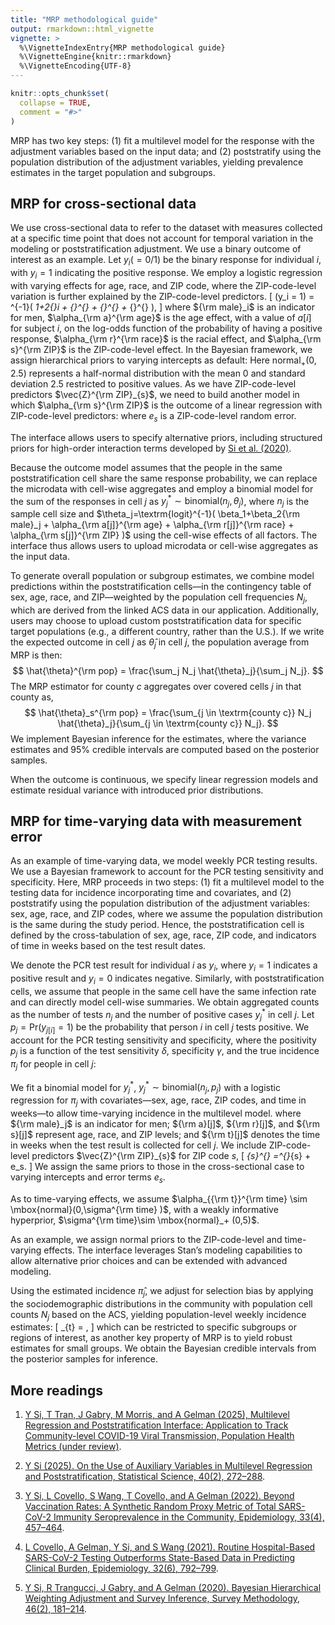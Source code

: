 ```yaml
---
title: "MRP methodological guide"
output: rmarkdown::html_vignette
vignette: >
  %\VignetteIndexEntry{MRP methodological guide}
  %\VignetteEngine{knitr::rmarkdown}
  %\VignetteEncoding{UTF-8}
---
```


```r
knitr::opts_chunk$set(
  collapse = TRUE,
  comment = "#>"
)
```

MRP has two key steps: (1) fit a multilevel model for the response with the adjustment variables based on the input data; and (2) poststratify using the population distribution of the adjustment variables, yielding prevalence estimates in the target population and subgroups.

## MRP for cross-sectional data

We use cross-sectional data to refer to the dataset with measures collected at a specific time point that does not account for temporal variation in the modeling or poststratification adjustment. We use a binary outcome of interest as an example. Let $y_i (=0/1)$ be the binary response for individual $i$, with $y_i=1$ indicating the positive response. We employ a logistic regression with varying effects for age, race, and ZIP code, where the ZIP-code-level variation is further explained by the ZIP-code-level predictors.
\[
\label{mrp-1}
\textrm{Pr}(y_i = 1) = \textrm{logit}^{-1}(
\beta_1+\beta_2{\rm male}_i +
\alpha_{\rm a[i]}^{\rm age}
+ \alpha_{\rm r[i]}^{\rm race}
+ \alpha_{\rm s[i]}^{\rm ZIP}
),
\]
where ${\rm male}_i$ is an indicator for men, $\alpha_{\rm a}^{\rm age}$ is the age effect, with a value of $a[i]$ for subject $i$, on the log-odds function of the probability of having a positive response, $\alpha_{\rm r}^{\rm race}$ is the racial effect, and $\alpha_{\rm s}^{\rm ZIP}$ is the ZIP-code-level effect. In the Bayesian framework, we assign hierarchical priors to varying intercepts as default:
\begin{align}
\label{prior}
\nonumber &\alpha^{\rm age} \sim \mbox{normal}(0,\sigma^{\rm age} ), \,\,\, \sigma^{\rm age}\sim \mbox{normal}_+ (0,2.5)\\
&\alpha^{\rm race} \sim \mbox{normal}(0,\sigma^{\rm race} ), \,\,\, \sigma^{\rm race}\sim \mbox{normal}_+ (0,2.5).
\end{align}
Here $\mbox{normal}_+ (0,2.5)$ represents a half-normal distribution with the mean $0$ and standard deviation $2.5$ restricted to positive values. As we have ZIP-code-level predictors $\vec{Z}^{\rm ZIP}_{s}$, we need to build another model in which $\alpha_{\rm s}^{\rm ZIP}$ is the outcome of a linear regression with ZIP-code-level predictors:
\begin{align}
\label{prior-zip}
\alpha_{\rm s}^{\rm ZIP} =\vec{\alpha}\vec{Z}^{\rm ZIP}_{s} +  e_s, \,\,\, e_s\sim \mbox{normal}(0,\sigma^{\rm ZIP} ),\,\,\, \sigma^{\rm ZIP}\sim \mbox{normal}_+ (0,2.5),
\end{align}
where $e_s$ is a ZIP-code-level random error.

The interface allows users to specify alternative priors, including structured priors for high-order interaction terms developed by [Si et al. (2020)](https://www150.statcan.gc.ca/n1/en/pub/12-001-x/2020002/article/00003-eng.pdf?st=iF1_Fbrh).

Because the outcome model assumes that the people in the same poststratification cell share the same response probability, we can replace the microdata with cell-wise aggregates and employ a binomial model for the sum of the responses in cell $j$ as $y^*_j \sim \textrm{binomial}(n_j, \theta_j)$, where $n_j$ is the sample cell size and $\theta_j=\textrm{logit}^{-1}(
\beta_1+\beta_2{\rm male}_j +
\alpha_{\rm a[j]}^{\rm age}
+ \alpha_{\rm r[j]}^{\rm race}
+ \alpha_{\rm s[j]}^{\rm ZIP}
)
$ using the cell-wise effects of all factors. The interface thus allows users to upload microdata or cell-wise aggregates as the input data. 

To generate overall population or subgroup estimates, we combine model predictions within the poststratification cells---in the contingency table of sex, age, race, and ZIP---weighted by the population cell frequencies $N_j$, which are derived from the linked ACS data in our application. Additionally, users may choose to upload custom poststratification data for specific target populations (e.g., a different country, rather than the U.S.). If we write the expected outcome in cell $j$ as $\hat{\theta}_j$ in cell $j$, the population average from MRP is then:
$$
\hat{\theta}^{\rm pop} = \frac{\sum_j N_j \hat{\theta}_j}{\sum_j N_j}.
$$
The MRP estimator for county $c$ aggregates over covered cells $j$ in that county as,
$$
\hat{\theta}_s^{\rm pop} = \frac{\sum_{j \in \textrm{county c}} N_j \hat{\theta}_j}{\sum_{j \in \textrm{county c}} N_j}.
$$
We implement Bayesian inference for the estimates, where the variance estimates and 95\% credible intervals are computed based on the posterior samples.

When the outcome is continuous, we specify linear regression models and estimate residual variance with introduced prior distributions.

## MRP for time-varying data with measurement error

As an example of time-varying data, we model weekly PCR testing results. We use a Bayesian framework to account for the PCR testing sensitivity and specificity. Here, MRP proceeds in two steps: (1) fit a multilevel model to the testing data for incidence incorporating time and covariates, and (2) poststratify using the population distribution of the adjustment variables: sex, age, race, and ZIP codes, where we assume the population distribution is the same during the study period. Hence, the poststratification cell is defined by the cross-tabulation of sex, age, race, ZIP code, and indicators of time in weeks based on the test result dates.

We denote the PCR test result for individual $i$ as $y_i$, where $y_i=1$ indicates a positive result and $y_i=0$ indicates negative. Similarly, with poststratification cells, we assume that people in the same cell have the same infection rate and can directly model cell-wise summaries. We obtain aggregated counts as the number of tests $n_j$ and the number of positive cases $y^*_j$ in cell $j$. Let $p_j=\textrm{Pr}(y_{j[i]}=1)$ be the probability that person $i$ in cell $j$ tests positive. We account for the PCR testing sensitivity and specificity, where the positivity $p_j$ is a function of the test sensitivity $\delta$, specificity $\gamma$, and the true incidence $\pi_j$ for people in cell $j$:  
\begin{align}
\label{positivity}
p_j=(1-\gamma)(1-\pi_j )+\delta \pi_j.
\end{align}

We fit a binomial model for $y^*_j$, $y^*_j \sim \textrm{binomial}(n_j, p_j)$ with a logistic regression for $\pi_j$ with covariates---sex, age, race, ZIP codes, and time in weeks---to allow time-varying incidence in the multilevel model.
\begin{align}
\label{pi}
\textrm{logit}(\pi_j)=\beta_1+\beta_2{\rm male}_j+\alpha_{{\rm a}[j]}^{\rm age}+\alpha_{{\rm r}[j]}^{\rm race}+\alpha_{{\rm s}[j]}^{\rm ZIP}+\alpha_{{\rm t}[j]}^{\rm time},
\end{align}
where ${\rm male}_j$ is an indicator for men; ${\rm a}[j]$, ${\rm r}[j]$, and ${\rm s}[j]$ represent age, race, and ZIP levels; and ${\rm t}[j]$ denotes the time in weeks when the test result is collected for cell $j$. We include ZIP-code-level predictors $\vec{Z}^{\rm ZIP}_{s}$ for ZIP code $s$,
\[
\alpha_{s}^{\rm ZIP} =\vec{\alpha}\vec{Z}^{\rm ZIP}_{s} +  e_s.
\]
We assign the same priors to those in the cross-sectional case to varying intercepts and error terms $e_s$. 
\begin{align}
\nonumber &\alpha^{\rm age} \sim \mbox{normal}(0,\sigma^{\rm age} ), \,\,\, \sigma^{\rm age}\sim \mbox{normal}_+ (0,2.5)\\
&\alpha^{\rm race} \sim \mbox{normal}(0,\sigma^{\rm race} ), \,\,\, \sigma^{\rm race}\sim \mbox{normal}_+ (0,2.5).\\
\alpha_{\rm s}^{\rm ZIP} &=\vec{\alpha}\vec{Z}^{\rm ZIP}_{s} +  e_s, \,\,\, e_s\sim \mbox{normal}(0,\sigma^{\rm ZIP} ),\,\,\, \sigma^{\rm ZIP}\sim \mbox{normal}_+ (0,2.5).
\end{align}

As to time-varying effects, we assume $\alpha_{{\rm t}}^{\rm time} \sim \mbox{normal}(0,\sigma^{\rm time} )$, with a weakly informative hyperprior, $\sigma^{\rm time}\sim \mbox{normal}_+ (0,5)$.

As an example, we assign normal priors to the ZIP-code-level and time-varying effects. The interface leverages Stan’s modeling capabilities to allow alternative prior choices and can be extended with advanced modeling.

Using the estimated incidence $\hat{\pi}_j$, we adjust for selection bias by applying the sociodemographic distributions in the community with population cell counts $N_j$ based on the ACS, yielding population-level weekly incidence estimates:
\[
\hat{\pi}_{t} = \frac{\sum_{j \in \mbox{week,} t} N_j\hat{\pi}_j}{\sum_{j \in \mbox{week,} t} N_j}, 
\]
which can be restricted to specific subgroups or regions of interest, as another key property of MRP is to yield robust estimates for small groups. We obtain the Bayesian credible intervals from the posterior samples for inference. 

## More readings

1. [Y Si, T Tran, J Gabry, M Morris, and A Gelman (2025), Multilevel Regression and Poststratification Interface: Application to Track Community-level COVID-19 Viral Transmission, Population Health Metrics (under review)](http://arxiv.org/abs/2405.05909).

2. [Y Si (2025). On the Use of Auxiliary Variables in Multilevel Regression and Poststratification, Statistical Science, 40(2), 272--288](http://dx.doi.org/10.1214/24-STS932).

3. [Y Si, L Covello, S Wang, T Covello, and A Gelman (2022). Beyond Vaccination Rates: A Synthetic Random Proxy Metric of Total SARS-CoV-2 Immunity Seroprevalence in the Community, Epidemiology, 33(4), 457--464](https://journals.lww.com/epidem/Fulltext/2022/07000/Beyond_Vaccination_Rates__A_Synthetic_Random_Proxy.3.aspx).

4. [L Covello, A Gelman, Y Si, and S Wang (2021). Routine Hospital-Based SARS-CoV-2 Testing Outperforms State-Based Data in Predicting Clinical Burden, Epidemiology, 32(6), 792--799](https://journals.lww.com/epidem/Fulltext/2021/11000/Routine_Hospital_based_SARS_CoV_2_Testing.4.aspx).

5. [Y Si, R Trangucci, J Gabry, and A Gelman (2020). Bayesian Hierarchical Weighting Adjustment and Survey Inference, Survey Methodology, 46(2), 181--214](https://www150.statcan.gc.ca/n1/en/pub/12-001-x/2020002/article/00003-eng.pdf?st=iF1_Fbrh).


